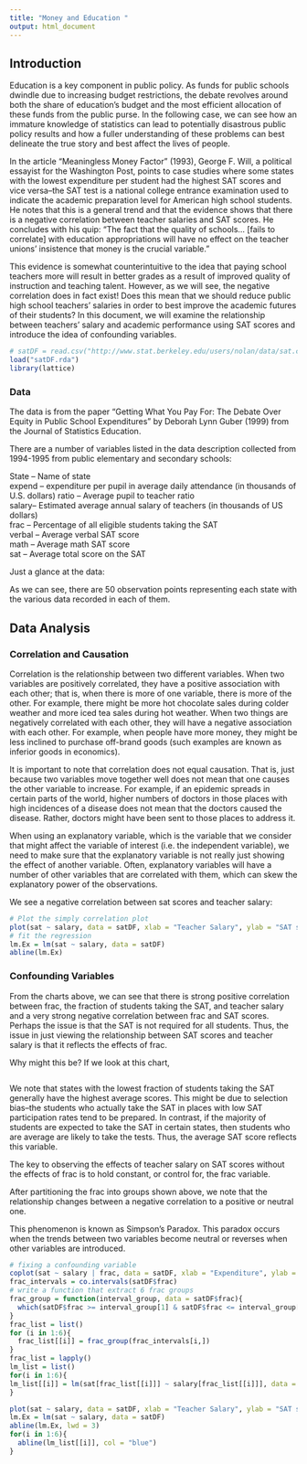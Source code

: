```yaml
---
title: "Money and Education "
output: html_document
---
```


## Introduction
<p>Education is a key component in public policy. As funds for public schools dwindle due to increasing budget restrictions, the debate revolves around both the share of education’s budget and the most efficient allocation of these funds from the public purse. In the following case, we can see how an immature knowledge of statistics can lead to potentially disastrous public policy results and how a fuller understanding of these problems can best delineate the true story and best affect the lives of people. </p>
	
<p>In the article “Meaningless Money Factor” (1993), George F. Will, a political essayist for the Washington Post, points to case studies where some states with the lowest expenditure per student had the highest SAT scores and vice versa--the SAT test is a national college entrance examination used to indicate the academic preparation level for American high school students. He notes that this is a general trend and that the evidence shows that there is a negative correlation between teacher salaries and SAT scores. He concludes with his quip: “The fact that the quality of schools… [fails to correlate] with education appropriations will have no effect on the teacher unions’ insistence that money is the crucial variable.”</p> 
	
<p>This evidence is somewhat counterintuitive to the idea that paying school teachers more will result in better grades as a result of improved quality of instruction and teaching talent. However, as we will see, the negative correlation does in fact exist! Does this mean that we should reduce public high school teachers’ salaries in order to best improve the academic futures of their students? In this document, we will examine the relationship between teachers’ salary and academic performance using SAT scores and introduce the idea of confounding variables.</p> 

```r
# satDF = read.csv("http://www.stat.berkeley.edu/users/nolan/data/sat.csv")
load("satDF.rda")
library(lattice)

```


### Data
<p>The data is from the paper “Getting What You Pay For: The Debate Over Equity in Public School Expenditures” by Deborah Lynn Guber (1999) from the Journal of Statistics Education.</p>

<p>There are a number of variables listed in the data description collected from 1994-1995 from public elementary and secondary schools:</p>

</p> State -- Name of state           
expend -- expenditure per pupil in average daily attendance (in thousands of U.S. dollars)    ratio -- Average pupil to teacher ratio                 
salary-- Estimated average annual salary of teachers (in thousands of US dollars)          
frac -- Percentage of all eligible students taking the SAT          
verbal -- Average verbal SAT score          
math --  Average math SAT score          
sat -- Average total score on the SAT       
</p>

<p>Just a glance at the data: </p>

<p>As we can see, there are 50 observation points representing each state with the various data recorded in each of them.</p>

## Data Analysis

### Correlation and Causation

<p>Correlation is the relationship between two different variables. When two variables are positively correlated, they have a positive association with each other; that is, when there is more of one variable, there is more of the other. For example, there might be more hot chocolate sales during colder weather and more iced tea sales during hot weather. When two things are negatively correlated with each other, they will have a negative association with each other. For example, when people have more money, they might be less inclined to purchase off-brand goods (such examples are known as inferior goods in economics).</p> 

<p>It is important to note that correlation does not equal causation. That is, just because two variables move together well does not mean that one causes the other variable to increase. For example, if an epidemic spreads in certain parts of the world, higher numbers of doctors in those places with high incidences of a disease does not mean that the doctors caused the disease. Rather, doctors might have been sent to those places to address it.</p>

<p>When using an explanatory variable, which is the variable that we consider that might affect the variable of interest (i.e. the independent variable), we need to make sure that the explanatory variable is not really just showing the effect of another variable. Often, explanatory variables will have a number of other variables that are correlated with them, which can skew the explanatory power of the observations.</p>

<p>We see a negative correlation between sat scores and teacher salary:</p>
```r
# Plot the simply correlation plot
plot(sat ~ salary, data = satDF, xlab = "Teacher Salary", ylab = "SAT score")
# fit the regression
lm.Ex = lm(sat ~ salary, data = satDF) 
abline(lm.Ex)
```
### Confounding Variables

<p>From the charts above, we can see that there is strong positive correlation between frac, the fraction of students taking the SAT, and teacher salary and a very strong negative correlation between frac and SAT scores. Perhaps the issue is that the SAT is not required for all students. Thus, the issue in just viewing the relationship between SAT scores and teacher salary is that it reflects the effects of frac.</p>

<p>Why might this be? If we look at this chart,</p>

```r

```
<p>We note that states with the lowest fraction of students taking the SAT generally have the highest average scores. This might be due to selection bias--the students who actually take the SAT in places with low SAT participation rates tend to be prepared. In contrast, if the majority of students are expected to take the SAT in certain states, then students who are average are likely to take the tests. Thus, the average SAT score reflects this variable.</p>

<p>The key to observing the effects of teacher salary on SAT scores without the effects of frac is to hold constant, or control for, the frac variable.</p> 

<p>After partitioning the frac into groups shown above, we note that the relationship changes between a negative correlation to a positive or neutral one.</p>

<p>This phenomenon is known as Simpson’s Paradox. This paradox occurs when the trends between two variables become neutral or reverses when other variables are introduced.</p>
```r
# fixing a confounding variable
coplot(sat ~ salary | frac, data = satDF, xlab = "Expenditure", ylab = "SAT score")
frac_intervals = co.intervals(satDF$frac)
# write a function that extract 6 frac groups
frac_group = function(interval_group, data = satDF$frac){
  which(satDF$frac >= interval_group[1] & satDF$frac <= interval_group[2])
}
frac_list = list()
for (i in 1:6){
  frac_list[[i]] = frac_group(frac_intervals[i,])
}
frac_list = lapply()
lm_list = list()
for(i in 1:6){
lm_list[[i]] = lm(sat[frac_list[[i]]] ~ salary[frac_list[[i]]], data = satDF) 
}

plot(sat ~ salary, data = satDF, xlab = "Teacher Salary", ylab = "SAT score")
lm.Ex = lm(sat ~ salary, data = satDF) 
abline(lm.Ex, lwd = 3)
for(i in 1:6){
  abline(lm_list[[i]], col = "blue")  
}


```